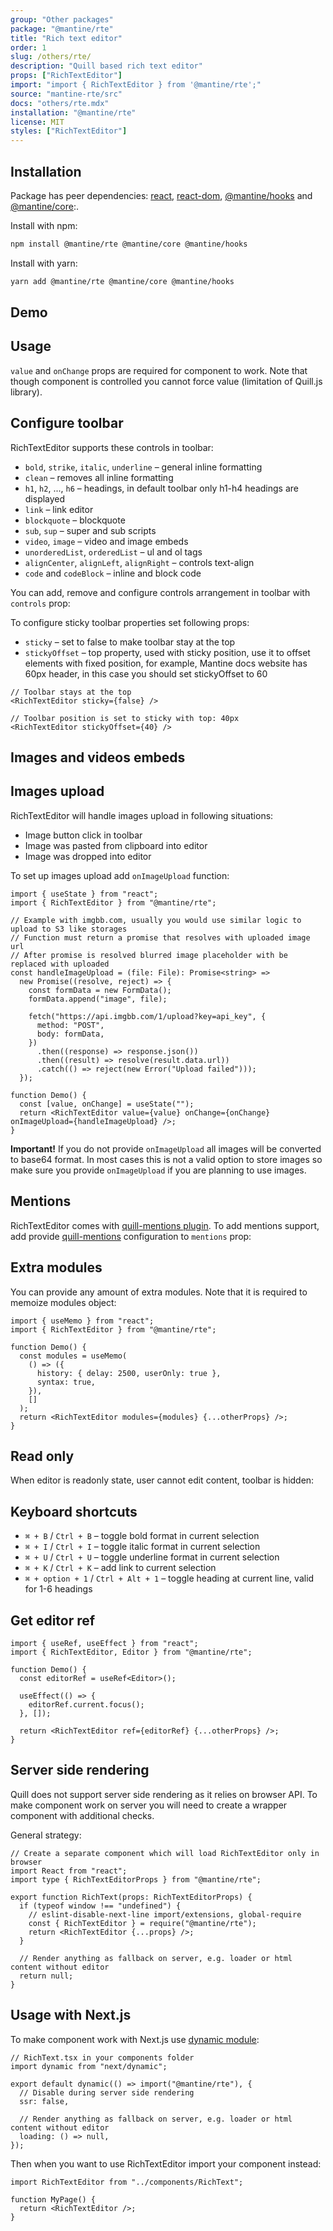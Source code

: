 ```yaml
---
group: "Other packages"
package: "@mantine/rte"
title: "Rich text editor"
order: 1
slug: /others/rte/
description: "Quill based rich text editor"
props: ["RichTextEditor"]
import: "import { RichTextEditor } from '@mantine/rte';"
source: "mantine-rte/src"
docs: "others/rte.mdx"
installation: "@mantine/rte"
license: MIT
styles: ["RichTextEditor"]
---
```



## Installation

Package has peer dependencies: [react](https://www.npmjs.com/package/react), [react-dom](https://www.npmjs.com/package/react-dom), [@mantine/hooks](https://www.npmjs.com/package/@mantine/hooks) and [@mantine/core](https://www.npmjs.com/package/@mantine/core):.

Install with npm:

```sh
npm install @mantine/rte @mantine/core @mantine/hooks
```

Install with yarn:

```sh
yarn add @mantine/rte @mantine/core @mantine/hooks
```

## Demo

<Demo data={RichTextEditorDemos.usage} />

## Usage

`value` and `onChange` props are required for component to work.
Note that though component is controlled you cannot force value (limitation of Quill.js library).

<Demo data={RichTextEditorDemos.simple} />

## Configure toolbar

RichTextEditor supports these controls in toolbar:

- `bold`, `strike`, `italic`, `underline` – general inline formatting
- `clean` – removes all inline formatting
- `h1`, `h2`, ..., `h6` – headings, in default toolbar only h1-h4 headings are displayed
- `link` – link editor
- `blockquote` – blockquote
- `sub`, `sup` – super and sub scripts
- `video`, `image` – video and image embeds
- `unorderedList`, `orderedList` – ul and ol tags
- `alignCenter`, `alignLeft`, `alignRight` – controls text-align
- `code` and `codeBlock` – inline and block code

You can add, remove and configure controls arrangement in toolbar with `controls` prop:

<Demo data={RichTextEditorDemos.toolbar} />

To configure sticky toolbar properties set following props:

- `sticky` – set to false to make toolbar stay at the top
- `stickyOffset` – top property, used with sticky position, use it to offset elements with fixed position, for example, Mantine docs website has 60px header, in this case you should set stickyOffset to 60

```tsx
// Toolbar stays at the top
<RichTextEditor sticky={false} />

// Toolbar position is set to sticky with top: 40px
<RichTextEditor stickyOffset={40} />
```

## Images and videos embeds

<Demo data={RichTextEditorDemos.embeds} />

## Images upload

RichTextEditor will handle images upload in following situations:

- Image button click in toolbar
- Image was pasted from clipboard into editor
- Image was dropped into editor

To set up images upload add `onImageUpload` function:

```tsx
import { useState } from "react";
import { RichTextEditor } from "@mantine/rte";

// Example with imgbb.com, usually you would use similar logic to upload to S3 like storages
// Function must return a promise that resolves with uploaded image url
// After promise is resolved blurred image placeholder with be replaced with uploaded
const handleImageUpload = (file: File): Promise<string> =>
  new Promise((resolve, reject) => {
    const formData = new FormData();
    formData.append("image", file);

    fetch("https://api.imgbb.com/1/upload?key=api_key", {
      method: "POST",
      body: formData,
    })
      .then((response) => response.json())
      .then((result) => resolve(result.data.url))
      .catch(() => reject(new Error("Upload failed")));
  });

function Demo() {
  const [value, onChange] = useState("");
  return <RichTextEditor value={value} onChange={onChange} onImageUpload={handleImageUpload} />;
}
```

**Important!** If you do not provide `onImageUpload` all images will be converted to
base64 format. In most cases this is not a valid option to store images so make sure you provide `onImageUpload`
if you are planning to use images.

## Mentions

RichTextEditor comes with [quill-mentions plugin](https://github.com/quill-mention/quill-mention).
To add mentions support, add provide [quill-mentions](https://github.com/quill-mention/quill-mention) configuration to `mentions` prop:

<Demo data={RichTextEditorDemos.mentions} />

## Extra modules

You can provide any amount of extra modules. Note that it is required to memoize modules object:

```tsx
import { useMemo } from "react";
import { RichTextEditor } from "@mantine/rte";

function Demo() {
  const modules = useMemo(
    () => ({
      history: { delay: 2500, userOnly: true },
      syntax: true,
    }),
    []
  );
  return <RichTextEditor modules={modules} {...otherProps} />;
}
```

## Read only

When editor is readonly state, user cannot edit content, toolbar is hidden:

<Demo data={RichTextEditorDemos.readOnly} />

## Keyboard shortcuts

- `⌘ + B` / `Ctrl + B` – toggle bold format in current selection
- `⌘ + I` / `Ctrl + I` – toggle italic format in current selection
- `⌘ + U` / `Ctrl + U` – toggle underline format in current selection
- `⌘ + K` / `Ctrl + K` – add link to current selection
- `⌘ + option + 1` / `Ctrl + Alt + 1` – toggle heading at current line, valid for 1-6 headings

## Get editor ref

```tsx
import { useRef, useEffect } from "react";
import { RichTextEditor, Editor } from "@mantine/rte";

function Demo() {
  const editorRef = useRef<Editor>();

  useEffect(() => {
    editorRef.current.focus();
  }, []);

  return <RichTextEditor ref={editorRef} {...otherProps} />;
}
```

## Server side rendering

Quill does not support server side rendering as it relies on browser API.
To make component work on server you will need to create a wrapper component with additional checks.

General strategy:

```tsx
// Create a separate component which will load RichTextEditor only in browser
import React from "react";
import type { RichTextEditorProps } from "@mantine/rte";

export function RichText(props: RichTextEditorProps) {
  if (typeof window !== "undefined") {
    // eslint-disable-next-line import/extensions, global-require
    const { RichTextEditor } = require("@mantine/rte");
    return <RichTextEditor {...props} />;
  }

  // Render anything as fallback on server, e.g. loader or html content without editor
  return null;
}
```

## Usage with Next.js

To make component work with Next.js use [dynamic module](https://nextjs.org/docs/advanced-features/dynamic-import):

```tsx
// RichText.tsx in your components folder
import dynamic from "next/dynamic";

export default dynamic(() => import("@mantine/rte"), {
  // Disable during server side rendering
  ssr: false,

  // Render anything as fallback on server, e.g. loader or html content without editor
  loading: () => null,
});
```

Then when you want to use RichTextEditor import your component instead:

```tsx
import RichTextEditor from "../components/RichText";

function MyPage() {
  return <RichTextEditor />;
}
```
